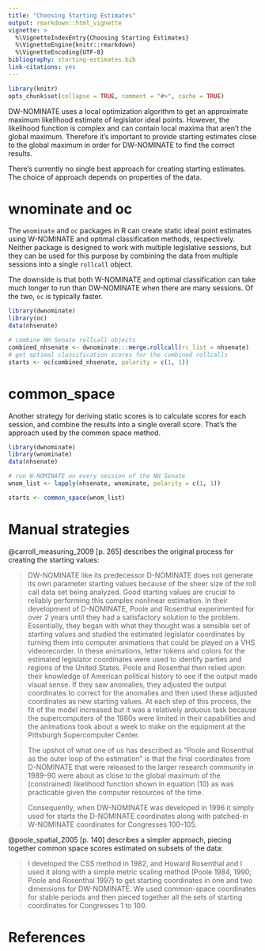 ```yaml
---
title: "Choosing Starting Estimates"
output: rmarkdown::html_vignette
vignette: >
  %\VignetteIndexEntry{Choosing Starting Estimates}
  %\VignetteEngine{knitr::rmarkdown}
  %\VignetteEncoding{UTF-8}
bibliography: starting-estimates.bib
link-citations: yes
---
```


```r
library(knitr)
opts_chunk$set(collapse = TRUE, comment = "#>", cache = TRUE)
```

DW-NOMINATE uses a local optimization algorithm to get an approximate maximum
likelihood estimate of legislator ideal points. However, the likelihood function
is complex and can contain local maxima that aren't the global
maximum. Therefore it's important to provide starting estimates close to the
global maximum in order for DW-NOMINATE to find the correct results.

There's currently no single best approach for creating starting estimates. The
choice of approach depends on properties of the data.

# wnominate and oc

The `wnominate` and `oc` packages in R can create static ideal point estimates
using W-NOMINATE and optimal classification methods, respectively. Neither
package is designed to work with multiple legislative sessions, but they can be
used for this purpose by combining the data from multiple sessions into a single
`rollcall` object.

The downside is that both W-NOMINATE and optimal classification can take much
longer to run than DW-NOMINATE when there are many sessions. Of the two, `oc` is
typically faster.

```r
library(dwnominate)
library(oc)
data(nhsenate)

# combine NH Senate rollcall objects
combined_nhsenate <- dwnominate:::merge.rollcall(rc_list = nhsenate)
# get optimal classification scores for the combined rollcalls
starts <- oc(combined_nhsenate, polarity = c(1, 1))
```

# common_space

Another strategy for deriving static scores is to calculate scores for each
session, and combine the results into a single overall score. That's the
approach used by the common space method.

```r
library(dwnominate)
library(wnominate)
data(nhsenate)

# run W-NOMINATE on every session of the NH Senate
wnom_list <- lapply(nhsenate, wnominate, polarity = c(1, 1))

starts <- common_space(wnom_list)
```

# Manual strategies

@carroll_measuring_2009 [p. 265] describes the original process for creating the
starting values:

> DW-NOMINATE like its predecessor D-NOMINATE does not generate its own
> parameter starting values because of the sheer size of the roll call data set
> being analyzed. Good starting values are crucial to reliably performing this
> complex nonlinear estimation. In their development of D-NOMINATE, Poole and
> Rosenthal experimented for over 2 years until they had a satisfactory solution
> to the problem. Essentially, they began with what they thought was a sensible
> set of starting values and studied the estimated legislator coordinates by
> turning them into computer animations that could be played on a VHS
> videorecorder. In these animations, letter tokens and colors for the estimated
> legislator coordinates were used to identify parties and regions of the United
> States. Poole and Rosenthal then relied upon their knowledge of American
> political history to see if the output made visual sense. If they saw
> anomalies, they adjusted the output coordinates to correct for the anomalies
> and then used these adjusted coordinates as new starting values. At each step
> of this process, the fit of the model increased but it was a relatively
> arduous task because the supercomputers of the 1980s were limited in their
> capabilities and the animations took about a week to make on the equipment at
> the Pittsburgh Supercomputer Center.
>
> The upshot of what one of us has described as "Poole and Rosenthal as the
> outer loop of the estimation" is that the final coordinates from D-NOMINATE
> that were released to the larger research community in 1989–90 were about as
> close to the global maximum of the (constrained) likelihood function shown in
> equation (10) as was practicable given the computer resources of the time.
>
> Consequently, when DW-NOMINATE was developed in 1996 it simply used for starts
> the D-NOMINATE coordinates along with patched-in W-NOMINATE coordinates for
> Congresses 100–105.

@poole_spatial_2005 [p. 140] describes a simpler approach, piecing together
common space scores estimated on subsets of the data:

> I developed the CSS method in 1982, and Howard Rosenthal and I used it along
> with a simple metric scaling method (Poole 1984, 1990; Poole and Rosenthal
> 1997) to get starting coordinates in one and two dimensions for
> DW-NOMINATE. We used common-space coordinates for stable periods and then
> pieced together all the sets of starting coordinates for Congresses 1
> to 100.

# References
